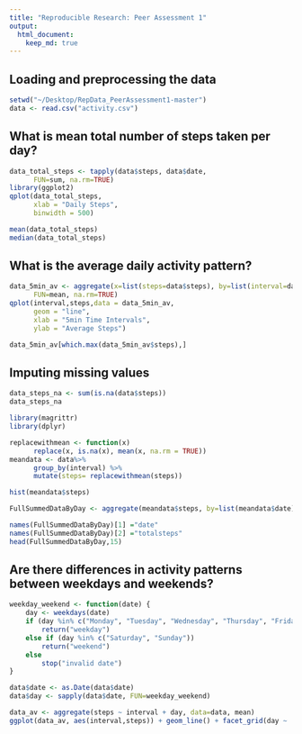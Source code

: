 ```yaml
---
title: "Reproducible Research: Peer Assessment 1"
output: 
  html_document:
    keep_md: true
---
```



## Loading and preprocessing the data

```r
setwd("~/Desktop/RepData_PeerAssessment1-master")
data <- read.csv("activity.csv")
```

## What is mean total number of steps taken per day?

```r
data_total_steps <- tapply(data$steps, data$date, 
      FUN=sum, na.rm=TRUE)
library(ggplot2)
qplot(data_total_steps,
      xlab = "Daily Steps",
      binwidth = 500)

mean(data_total_steps)
median(data_total_steps)
```

## What is the average daily activity pattern?

```r
data_5min_av <- aggregate(x=list(steps=data$steps), by=list(interval=data$interval),
      FUN=mean, na.rm=TRUE)
qplot(interval,steps,data = data_5min_av, 
      geom = "line", 
      xlab = "5min Time Intervals", 
      ylab = "Average Steps")

data_5min_av[which.max(data_5min_av$steps),]
```

## Imputing missing values

```r
data_steps_na <- sum(is.na(data$steps))
data_steps_na

library(magrittr)
library(dplyr)

replacewithmean <- function(x) 
      replace(x, is.na(x), mean(x, na.rm = TRUE))
meandata <- data%>% 
      group_by(interval) %>% 
      mutate(steps= replacewithmean(steps))

hist(meandata$steps)

FullSummedDataByDay <- aggregate(meandata$steps, by=list(meandata$date), sum)

names(FullSummedDataByDay)[1] ="date"
names(FullSummedDataByDay)[2] ="totalsteps"
head(FullSummedDataByDay,15)

```

## Are there differences in activity patterns between weekdays and weekends?

```r
weekday_weekend <- function(date) {
    day <- weekdays(date)
    if (day %in% c("Monday", "Tuesday", "Wednesday", "Thursday", "Friday"))
        return("weekday")
    else if (day %in% c("Saturday", "Sunday"))
        return("weekend")
    else
        stop("invalid date")
}

data$date <- as.Date(data$date)  
data$day <- sapply(data$date, FUN=weekday_weekend)

data_av <- aggregate(steps ~ interval + day, data=data, mean)
ggplot(data_av, aes(interval,steps)) + geom_line() + facet_grid(day ~ .)

```
